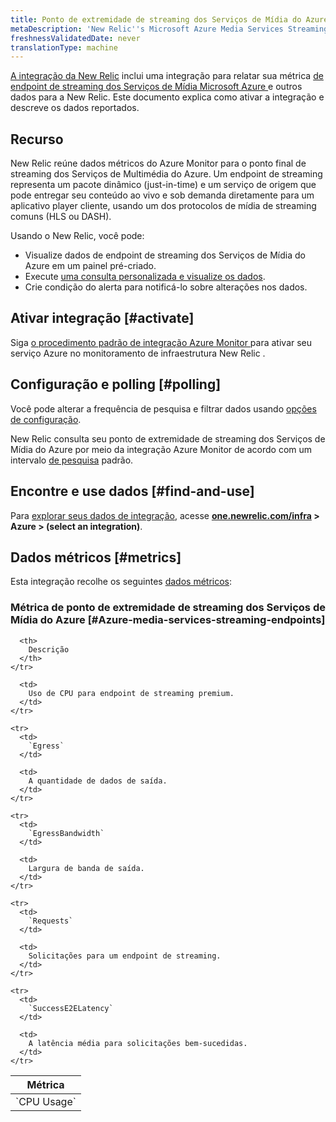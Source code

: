 ```yaml
---
title: Ponto de extremidade de streaming dos Serviços de Mídia do Azure por meio da integração Azure Monitor
metaDescription: 'New Relic''s Microsoft Azure Media Services Streaming Endpoints integration: what data it reports and how to enable it.'
freshnessValidatedDate: never
translationType: machine
---
```


[A integração da New Relic](/docs/infrastructure/integrations-getting-started/getting-started/introduction-infrastructure-integrations) inclui uma integração para relatar sua métrica [de endpoint de streaming dos Serviços de Mídia Microsoft Azure ](https://learn.microsoft.com/en-us/azure/media-services/latest/stream-streaming-endpoint-concept)e outros dados para a New Relic. Este documento explica como ativar a integração e descreve os dados reportados.

## Recurso

New Relic reúne dados métricos do Azure Monitor para o ponto final de streaming dos Serviços de Multimédia do Azure. Um endpoint de streaming representa um pacote dinâmico (just-in-time) e um serviço de origem que pode entregar seu conteúdo ao vivo e sob demanda diretamente para um aplicativo player cliente, usando um dos protocolos de mídia de streaming comuns (HLS ou DASH).

Usando o New Relic, você pode:

* Visualize dados de endpoint de streaming dos Serviços de Mídia do Azure em um painel pré-criado.
* Execute [uma consulta personalizada e visualize os dados](/docs/infrastructure/integrations-getting-started/getting-started/use-integration-data-new-relic-insights).
* Crie condição do alerta para notificá-lo sobre alterações nos dados.

## Ativar integração [#activate]

Siga [o procedimento padrão de integração Azure Monitor ](/docs/infrastructure/microsoft-azure-integrations/azure-integrations-list/azure-monitor)para ativar seu serviço Azure no monitoramento de infraestrutura New Relic .

## Configuração e polling [#polling]

Você pode alterar a frequência de pesquisa e filtrar dados usando [opções de configuração](/docs/infrastructure/microsoft-azure-integrations/azure-integrations-list/azure-monitor/#settings).

New Relic consulta seu ponto de extremidade de streaming dos Serviços de Mídia do Azure por meio da integração Azure Monitor de acordo com um intervalo [de pesquisa](/docs/infrastructure/microsoft-azure-integrations/azure-integrations-list/azure-monitor/#settings) padrão.

## Encontre e use dados [#find-and-use]

Para [explorar seus dados de integração](/docs/infrastructure/integrations/find-use-infrastructure-integration-data), acesse <DNT>**[one.newrelic.com/infra](https://one.newrelic.com/infra) > Azure > (select an integration)**</DNT>.

## Dados métricos [#metrics]

Esta integração recolhe os seguintes [dados métricos](/docs/infrastructure/integrations-getting-started/getting-started/understand-integration-data-data-types#metric):

### Métrica de ponto de extremidade de streaming dos Serviços de Mídia do Azure [#Azure-media-services-streaming-endpoints]

<table>
  <thead>
    <tr>
      <th style={{ width: "300px" }}>
        Métrica
      </th>

      <th>
        Descrição
      </th>
    </tr>
  </thead>

  <tbody>
    <tr>
      <td>
        `CPU Usage`
      </td>

      <td>
        Uso de CPU para endpoint de streaming premium.
      </td>
    </tr>

    <tr>
      <td>
        `Egress`
      </td>

      <td>
        A quantidade de dados de saída.
      </td>
    </tr>

    <tr>
      <td>
        `EgressBandwidth`
      </td>

      <td>
        Largura de banda de saída.
      </td>
    </tr>

    <tr>
      <td>
        `Requests`
      </td>

      <td>
        Solicitações para um endpoint de streaming.
      </td>
    </tr>

    <tr>
      <td>
        `SuccessE2ELatency`
      </td>

      <td>
        A latência média para solicitações bem-sucedidas.
      </td>
    </tr>
  </tbody>
</table>
